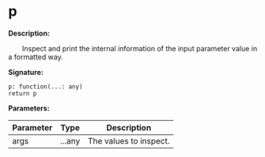 # p

**Description:**

&emsp;&emsp;Inspect and print the internal information of the input parameter value in a formatted way.

**Signature:**
```tl
p: function(...: any)
return p
```

**Parameters:**

| Parameter | Type | Description |
| --- | --- | --- |
| args | ...any | The values to inspect. |